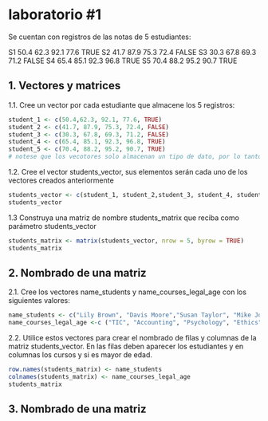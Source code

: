 # laboratorio #1

Se cuentan con registros de las notas de 5 estudiantes:

S1 50.4 62.3 92.1 77.6 TRUE
S2 41.7 87.9 75.3 72.4 FALSE
S3 30.3 67.8 69.3 71.2 FALSE
S4 65.4 85.1 92.3 96.8 TRUE
S5 70.4 88.2 95.2 90.7 TRUE

## 1. Vectores y matrices
1.1. Cree un vector por cada estudiante que almacene los 5 registros:
```r
student_1 <- c(50.4,62.3, 92.1, 77.6, TRUE)
student_2 <- c(41.7, 87.9, 75.3, 72.4, FALSE)
student_3 <- c(30.3, 67.8, 69.3, 71.2, FALSE)
student_4 <- c(65.4, 85.1, 92.3, 96.8, TRUE)
student_5 <- c(70.4, 88.2, 95.2, 90.7, TRUE)
# notese que los vecotores solo almacenan un tipo de dato, por lo tanto TRUE y FALSE se almacean como numeric

```
1.2. Cree el vector students_vector, sus elementos serán cada uno de los vectores creados
anteriormente
```r
students_vector <- c(student_1, student_2,student_3, student_4, student_5)
students_vector

```
1.3 Construya una matriz de nombre students_matrix que reciba como parámetro
students_vector
```r
students_matrix <- matrix(students_vector, nrow = 5, byrow = TRUE)
students_matrix
```
## 2. Nombrado de una matriz
2.1. Cree los vectores name_students y name_courses_legal_age con los siguientes valores:

```r
name_students <- c("Lily Brown", "Davis Moore","Susan Taylor", "Mike Jones","Tom Hill" )
name_courses_legal_age <-c ("TIC", "Accounting", "Psychology", "Ethics","Legal_age")
```

2.2. Utilice estos vectores para crear el nombrado de filas y columnas de la matriz
students_vector. En las filas deben aparecer los estudiantes y en columnas los cursos y
si es mayor de edad.
```r
row.names(students_matrix) <- name_students
colnames(students_matrix) <- name_courses_legal_age
students_matrix
```

## 3. Nombrado de una matriz




